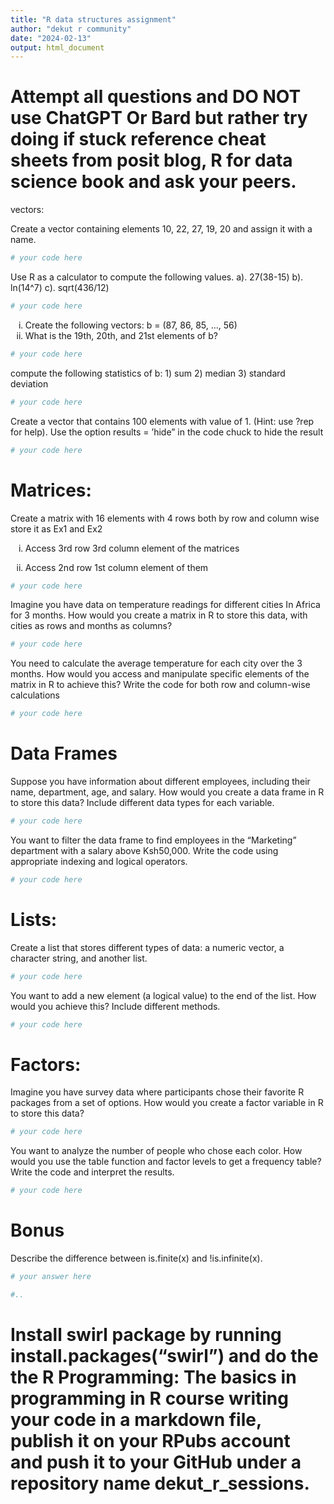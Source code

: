 ```yaml
---
title: "R data structures assignment"
author: "dekut r community"
date: "2024-02-13"
output: html_document
---
```


# Attempt all questions and DO NOT use ChatGPT Or Bard but rather try doing if stuck reference cheat sheets from posit blog, R for data science book and ask your peers. 

vectors:

Create a vector containing elements 10, 22, 27, 19, 20 and assign it with a name.
```r
# your code here

```

Use R as a calculator to compute the following values.
a). 27(38-15)
b). ln(14^7)
c). sqrt(436/12)

```r
# your code here


```

i) Create the following vectors: b = (87, 86, 85, …, 56)
ii) What is the 19th, 20th, and 21st elements of b?
```r
# your code here


```

compute the following statistics of b:
1) sum
2) median
3) standard deviation
```r
# your code here


```

Create a vector that contains 100 elements with value of 1. (Hint: use ?rep for help). Use the option results = ’hide” in the code chuck to hide the result

```r
# your code here

```
# Matrices:

Create a matrix with 16 elements with 4 rows both by row and column wise store it as Ex1 and Ex2

i) Access 3rd row 3rd column element of the matrices

ii) Access 2nd row 1st column element of them
```r
# your code here

```

Imagine you have data on temperature readings for different cities In Africa for 3 months. How would you create a matrix in R to store this data, with cities as rows and months as columns?

```r
# your code here


```

You need to calculate the average temperature for each city over the 3 months. How would you access and manipulate specific elements of the matrix in R to achieve this? Write the code for both row and column-wise calculations

```r
# your code here


```

# Data Frames

Suppose you have information about different employees, including their name, department, age, and salary. How would you create a data frame in R to store this data? Include different data types for each variable.
```r
# your code here

```

You want to filter the data frame to find employees in the "Marketing" department with a salary above Ksh50,000. Write the code using appropriate indexing and logical operators.

```r
# your code here

```

# Lists:

Create a list that stores different types of data: a numeric vector, a character string, and another list.

```r
# your code here
```

You want to add a new element (a logical value) to the end of the list. How would you achieve this? Include different methods.

```r
# your code here


```

# Factors:

Imagine you have survey data where participants chose their favorite R packages from a set of options. How would you create a factor variable in R to store this data?

```r
# your code here

```

You want to analyze the number of people who chose each color. How would you use the table function and factor levels to get a frequency table? Write the code and interpret the results.

```r
# your code here

```


# Bonus
Describe the difference between is.finite(x) and !is.infinite(x).

```r
# your answer here

#..
```

# Install swirl package by running install.packages("swirl") and do the the R Programming: The basics in programming in R course writing your code in a markdown file, publish it on your RPubs account and push it to your GitHub under a repository name dekut_r_sessions.










